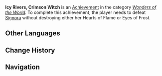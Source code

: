 {{Achievement Infobox
|title        = 
|id           = 82114
|order id     = 2114
|category     = Wonders of the World
|description  = Defeat [[Narukami Island: Tenshukaku|Signora]] without destroying either her Hearts of Flame or Eyes of Frost.
|requirements = 
|primogems    = 10
|tracking     = 
|hidden       = 1
|topic        = Narukami Island: Tenshukaku
|type         = Boss
}}
'''Icy Rivers, Crimson Witch''' is an [[Achievement]] in the category ''[[Wonders of the World]]''. To complete this achievement, the player needs to defeat [[Narukami Island: Tenshukaku|Signora]] without destroying either her Hearts of Flame or Eyes of Frost.
<!--
==Trivia==

==Video Guides==
{{EVT
|video1   = 
|caption1 = 
}}
-->
==Other Languages==
{{Other Languages
|en      = Icy Rivers, Crimson Witch
|zhs     = 红莲冰河与红莲魔女
|zhs_rm  = Hónglián Bīnghé Yǔ Hónglián Mónǚ
|zht     = 紅蓮冰河與紅蓮魔女
|zht_rm  = Hónglián Bīnghé Yǔ Hónglián Mónǚ
|zh_tl   = Red Lotus Icy River and Red Lotus Witch
|ja      = 紅蓮の氷河と紅蓮の魔女
|ja_rm   = Guren no Hyouga to Guren no Majo
|ja_tl   = Crimson Glacier and Crimson Witch
|ko      = 홍련 빙하와 홍련 마녀
|ko_rm   = 
|ko_tl   = 
|es      = Aguas heladas y bruja carmesí
|es_tl   = 
|fr      = Rivières glacées, sorcière écarlate
|fr_tl   = Icy Rivers, Scarlet Witch
|ru      = Ледник и ведьма Красного лотоса
|ru_tl   = 
|th      = ธารน้ำแข็งและแม่มดจอมเดือด
|th_rm   = 
|th_tl   = 
|vi      = Sông Băng Và Ma Nữ
|vi_tl   = 
|de      = Eisige Flüsse und Hexe des Höllenfeuers
|de_tl   = Icy Rivers and the Witch of Hellfire
|id      = Sungai yang Membeku dan Sang Penyihir Api
|id_tl   = The Frozen River and The Fire Witch
|pt      = Rios Gelados, Bruxa Carmesim
|pt_tl   = 
}}

==Change History==
{{Change History|2.1}}
<!--
==References==
{{Reflist}}
-->
==Navigation==
{{Achievement Navbox|Wonders of the World|Boss}}